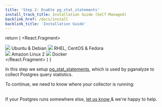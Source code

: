 ```yaml
---
title: 'Step 2: Enable pg_stat_statements'
install_track_title: Installation Guide (Self-Managed)
backlink_href: /docs/install
backlink_title: 'Installation Guide'
---
```




  return (
    <React.Fragment>
      <div className={styles.installChoice}>
        <Link className={styles.installChoiceStep} to="02_enable_pg_stat_statements_deb">
          <img src={imgLogoUbuntu} />
          Ubuntu &amp; Debian
        </Link>
        <Link className={styles.installChoiceStep} to="02_enable_pg_stat_statements_yum">
          <img src={imgLogoRedhat} />
          RHEL, CentOS &amp; Fedora
        </Link>
      </div>
      <div className={styles.installChoice}>
        <Link
          className={styles.installChoiceStep}
          to="02_enable_pg_stat_statements_yum"
        >
          <img src={imgLogoAL2} />
          Amazon Linux 2
        </Link>
        <Link
          className={styles.installChoiceStep}
          to="02_enable_pg_stat_statements_docker"
        >
          <img src={imgLogoDocker} />
          Docker
        </Link>
      </div>
    </React.Fragment>
  )
}

In this step we setup [pg_stat_statements](http://www.postgresql.org/docs/current/static/pgstatstatements.html), which is used by pganalyze to collect Postgres query statistics.

To continue, we need to know where your collector is running:

<SelectCollectorPlatform />

<br />
If your Postgres runs somewhere else, <a href="mailto:support@pganalyze.com">
  let us know
</a> & we're happy to help.

